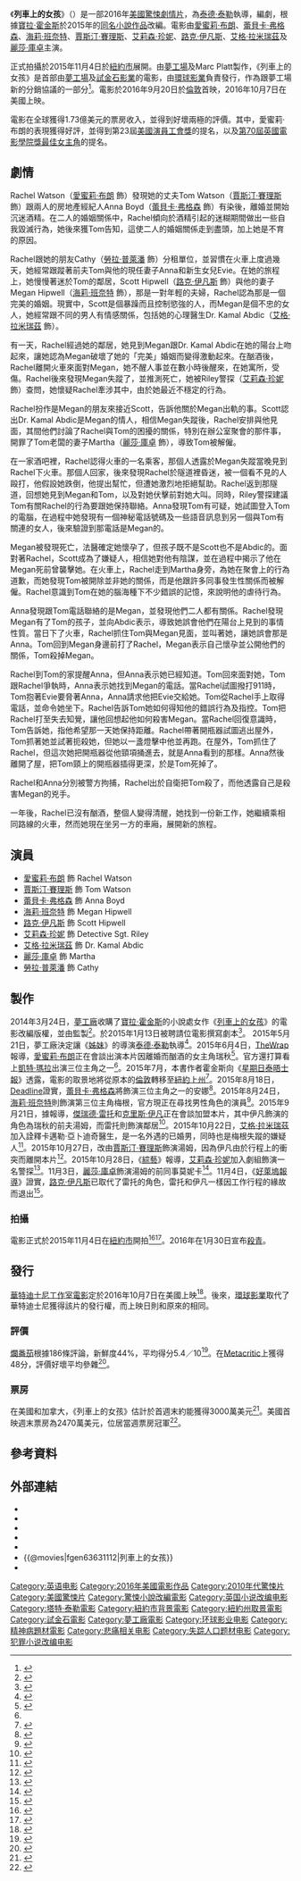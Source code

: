 {{noteTA
|G1=Movie
|G2=Show
}}
{{For|愛蜜麗·德奎恩主演的2009年同名電影|列車上的女孩 (2009年電影)}}
{{Infobox film
| name           = 列車上的女孩
| original_name  = {{lang|en|''The Girl on the Train''}}
| image          = The Girl on the Train 2016 Poster.jpg
| alt            =
| caption        = 電影海報
| director       = [[泰德·泰勒|泰德·泰勒]]
| producer       = {{link-en|馬克·E·普拉特|Marc Platt (producer)}}
| screenplay     = {{link-en|艾琳·克莉希達·威爾森|Erin Cressida Wilson}}
| based_on       = {{based on |[[列車上的女孩_(小說)|列車上的女孩]]|[[寶拉·霍金斯|寶拉·霍金斯]]}}
| starring       = {{Plainlist|
* [[愛蜜莉·布朗|愛蜜莉·布朗]]
* [[蕾貝卡·弗格森_(演員)|蕾貝卡·弗格森]]
* [[海莉·班奈特|海莉·班奈特]]
* [[賈斯汀·賽理斯|賈斯汀·賽理斯]]
* [[艾莉森·珍妮|艾莉森·珍妮]]
* [[路克·伊凡斯|路克·伊凡斯]]
* [[艾格·拉米瑞茲|艾格·拉米瑞茲]]
* [[麗莎·庫卓|麗莎·庫卓]]
}}
| music          = [[丹尼·葉夫曼|丹尼·葉夫曼]]
| cinematography = {{link-en|夏洛特·布魯斯·克里斯滕森|Charlotte Bruus Christensen}}
| editing        = {{link-en|麥可·麥卡斯克|Michael McCusker}}
| studio         = {{Plainlist|
* [[試金石影業|試金石影業]]
* [[夢工廠|夢工廠]]
* {{link-en|Reliance Entertainment|Reliance Entertainment}}
* Marc Platt Productions
}}
| distributor    = [[環球影業|環球影業]]
| released       = {{flagicon|USA}}{{flagicon|TWN}}2016年10月7日
| runtime        = 112分鐘
| country        = {{USA}}
| language       = 英語
| budget         = 5000萬美元
| gross          = 1.73億美元
| cn_name        = 列车上的女孩
| hk_name        = 列車上的女孩
| tw_name        = 列車上的女孩
}}
《'''列車上的女孩'''》（{{lang-en|'''''The Girl on the Train'''''}}）是一部2016年[[美國|美國]][[驚悚|驚悚]][[劇情片|劇情片]]，為[[泰德·泰勒|泰德·泰勒]]執導，{{link-en|艾琳·克莉希達·威爾森|Erin Cressida Wilson}}編劇，根據[[寶拉·霍金斯|寶拉·霍金斯]]於2015年的[[列車上的女孩_(小說)|同名小說作品]]改編。電影由[[愛蜜莉·布朗|愛蜜莉·布朗]]、[[蕾貝卡·弗格森_(演員)|蕾貝卡·弗格森]]、[[海莉·班奈特|海莉·班奈特]]、[[賈斯汀·賽理斯|賈斯汀·賽理斯]]、[[艾莉森·珍妮|艾莉森·珍妮]]、[[路克·伊凡斯|路克·伊凡斯]]、[[艾格·拉米瑞茲|艾格·拉米瑞茲]]及[[麗莎·庫卓|麗莎·庫卓]]主演。

正式拍攝於2015年11月4日於[[紐約市|紐約市]]展開。由[[夢工場|夢工場]]及Marc Platt製作，《列車上的女孩》是首部由[[夢工場|夢工場]]及[[試金石影業|試金石影業]]的電影，由[[環球影業|環球影業]]負責發行，作為跟夢工場新的分銷協議的一部分<ref>{{cite news|author1=Pamela McClintock|author2=Gregg Kilday|title=Steven Spielberg, Jeff Skoll Team to Form Ambling Partners, Strike Distribution Deal With Universal|url=http://www.hollywoodreporter.com/news/steven-spielberg-jeff-skoll-team-849249|accessdate=2015-12-22|work=The Hollywood Reporter|date=2015-12-16|archive-date=2018-06-19|archive-url=https://web.archive.org/web/20180619085929/https://www.hollywoodreporter.com/news/steven-spielberg-jeff-skoll-team-849249|dead-url=no}}</ref>。電影於2016年9月20日於[[倫敦|倫敦]]首映，2016年10月7日在美國上映。

電影在全球獲得1.73億美元的票房收入，並得到好壞兩極的評價。其中，愛蜜莉·布朗的表現獲得好評，並得到第23屆[[美國演員工會獎|美國演員工會獎]]的提名，以及[[第70屆英國電影學院獎|第70屆英國電影學院獎]][[英國電影學院獎最佳女主角|最佳女主角]]的提名。

== 劇情 ==
Rachel Watson（[[愛蜜莉·布朗|愛蜜莉·布朗]] 飾）發現她的丈夫Tom Watson（[[賈斯汀·賽理斯|賈斯汀·賽理斯]] 飾）跟兩人的房地產經紀人Anna Boyd（[[蕾貝卡·弗格森_(演員)|蕾貝卡·弗格森]] 飾）有染後，離婚並開始沉迷酒精。在二人的婚姻關係中，Rachel傾向於酒精引起的迷糊期間做出一些自我毀滅行為，她後來獲Tom告知，這使二人的婚姻關係走到盡頭，加上她是不育的原因。

Rachel跟她的朋友Cathy（[[勞拉·普萊潘|勞拉·普萊潘]] 飾）分租單位，並習慣在火車上度過幾天，她經常跟蹤著前夫Tom與他的現任妻子Anna和新生女兒Evie。在她的旅程上，她慢慢著迷於Tom的鄰居，Scott Hipwell（[[路克·伊凡斯|路克·伊凡斯]] 飾）與他的妻子Megan Hipwell（[[海莉·班奈特|海莉·班奈特]] 飾），那是一對年輕的夫婦，Rachel認為那是一個完美的婚姻。現實中，Scott是個暴躁而且控制慾強的人，而Megan是個不忠的女人，她經常跟不同的男人有情感關係，包括她的心理醫生Dr. Kamal Abdic（[[艾格·拉米瑞茲|艾格·拉米瑞茲]] 飾）。

有一天，Rachel經過她的鄰居，她見到Megan跟Dr. Kamal Abdic在她的陽台上吻起來，讓她認為Megan破壞了她的「完美」婚姻而變得激動起來。在酗酒後，Rachel離開火車來面對Megan，她不醒人事並在數小時後醒來，在她寓所，受傷。Rachel後來發現Megan失蹤了，並推測死亡，她被Riley警探（[[艾莉森·珍妮|艾莉森·珍妮]] 飾）查問，她懷疑Rachel牽涉其中，由於她最近不穩定的行為。

Rachel扮作是Megan的朋友來接近Scott，告訴他關於Megan出軌的事。Scott認出Dr. Kamal Abdic是Megan的情人，相信Megan失蹤後，Rachel安排與他見面，其間他們討論了Rachel與Tom的困擾的關係，特別在辦公室聚會的那件事，開罪了Tom老闆的妻子Martha（[[麗莎·庫卓|麗莎·庫卓]] 飾），導致Tom被解僱。

在一家酒吧裡，Rachel認得火車的一名乘客，那個人透露於Megan失蹤當晚見到Rachel下火車。那個人回家，後來發現Rachel於隧道裡昏迷，被一個看不見的人毆打，他假設她跌倒，他提出幫忙，但遭她激烈地拒絕幫助。Rachel返到那隧道，回想她見到Megan和Tom，以及對她伏擊前對她大叫。同時，Riley警探建議Tom有關Rachel的行為要跟她保持聯絡。Anna發現Tom有可疑，她試圖登入Tom的電腦，在過程中她發現有一個神秘電話號碼及一些語音訊息到另一個與Tom有關連的女人，後來驗證到那電話是Megan的。

Megan被發現死亡，法醫確定她懷孕了，但孩子既不是Scott也不是Abdic的。面對著Rachel，Scott成為了嫌疑人，相信她對他有陰謀，並在過程中揭示了他在Megan死前曾襲擊她。在火車上，Rachel走到Martha身旁，為她在聚會上的行為道歉，而她發現Tom被開除並非她的關係，而是他跟許多同事發生性關係而被解僱。Rachel意識到Tom在她的腦海種下不少錯誤的記憶，來說明他的虐待行為。

Anna發現跟Tom電話聯絡的是Megan，並發現他們二人都有關係。Rachel發現Megan有了Tom的孩子，並向Abdic表示，導致她誤會他們在陽台上見到的事情性質。當日下了火車，Rachel抓住Tom與Megan見面，並叫著她，讓她誤會那是Anna。Tom回到Megan身邊前打了Rachel，Megan表示自己懷孕並公開他們的關係，Tom殺掉Megan。

Rachel到Tom的家提醒Anna，但Anna表示她已經知道。Tom回來面對她，Tom跟Rachel爭執時，Anna表示她找到Megan的電話。當Rachel試圖撥打911時，Tom抱著Evie要脅著Anna，Anna請求他把Evie交給她。Tom從Rachel手上取得電話，並命令她坐下。Rachel告訴Tom她如何得知他的錯誤行為及指控。Tom把Rachel打至失去知覺，讓他回想起他如何殺害Megan。當Rachel回復意識時，Tom告訴她，指他希望那一天她保持距離。Rachel帶著開瓶器試圖逃出屋外，Tom抓著她並試著扼殺她，但她以一盞燈擊中他並再跑。在屋外，Tom抓住了Rachel，但這次她把開瓶器從他頸項捅進去，就是Anna看到的那樣。Anna然後離開了屋，把Tom頸上的開瓶器插得更深，於是Tom死掉了。

Rachel和Anna分別被警方拘捕，Rachel出於自衛把Tom殺了，而他透露自己是殺害Megan的兇手。

一年後，Rachel已沒有酗酒，整個人變得清醒，她找到一份新工作，她繼續乘相同路線的火車，然而她現在坐另一方的車廂，展開新的旅程。

== 演員 ==
* [[愛蜜莉·布朗|愛蜜莉·布朗]] 飾 Rachel Watson
* [[賈斯汀·賽理斯|賈斯汀·賽理斯]] 飾 Tom Watson
* [[蕾貝卡·弗格森_(演員)|蕾貝卡·弗格森]] 飾 Anna Boyd
* [[海莉·班奈特|海莉·班奈特]] 飾 Megan Hipwell
* [[路克·伊凡斯|路克·伊凡斯]] 飾 Scott Hipwell
* [[艾莉森·珍妮|艾莉森·珍妮]] 飾 Detective Sgt. Riley
* [[艾格·拉米瑞茲|艾格·拉米瑞茲]] 飾 Dr. Kamal Abdic
* [[麗莎·庫卓|麗莎·庫卓]] 飾 Martha
* [[勞拉·普萊潘|勞拉·普萊潘]] 飾 Cathy

== 製作 ==
2014年3月24日，[[夢工廠|夢工廠]]收購了[[寶拉·霍金斯|寶拉·霍金斯]]的小說處女作《[[列車上的女孩_(小說)|列車上的女孩]]》的電影改編版權，並由{{link-en|馬克·E·普拉特|Marc Platt (producer)}}監製<ref>{{cite news|last1=Kroll|first1=Justin|title=DreamWorks Acquires Novel ‘The Girl on the Train’ for Marc Platt (EXCLUSIVE)|url=http://variety.com/2014/film/news/dreamworks-the-girl-on-the-train-for-marc-platt-1201144671/|accessdate=2015-06-03|work=variety.com|date=2014-03-24|archive-date=2020-05-23|archive-url=https://web.archive.org/web/20200523083534/https://variety.com/2014/film/news/dreamworks-the-girl-on-the-train-for-marc-platt-1201144671/|dead-url=no}}</ref>。{{link-en|艾琳·克莉希達·威爾森|Erin Cressida Wilson}}於2015年1月13日被聘請位電影撰寫劇本<ref>{{cite news|last1=Jaafar|first1=Ali|title=Erin Cressida Wilson Boards ‘Girl On The Train’ For Marc Platt & Dreamworks|url=http://deadline.com/2015/01/erin-cressida-wilson-girl-on-the-train-marc-platt-dreamworks-1201349086/|accessdate=2015-06-03|work=deadline.com|date=2015-01-13|archive-date=2020-05-23|archive-url=https://web.archive.org/web/20200523083535/https://deadline.com/2015/01/erin-cressida-wilson-girl-on-the-train-marc-platt-dreamworks-1201349086/|dead-url=no}}</ref>。 2015年5月21日，夢工廠決定讓《[[姊妹_(電影)|姊妹]]》的導演[[泰德·泰勒|泰德·泰勒]]執導<ref>{{cite news|last1=Kit|first1=Borys|title=Tate Taylor to Direct 'The Girl on the Train' for DreamWorks|url=http://www.hollywoodreporter.com/news/tate-taylor-direct-girl-train-797469|accessdate=2015-06-03|work=hollywoodreporter.com|date=2015-05-21|archive-date=2020-05-23|archive-url=https://web.archive.org/web/20200523083535/https://www.hollywoodreporter.com/news/tate-taylor-direct-girl-train-797469|dead-url=no}}</ref>。2015年6月4日，[[TheWrap|TheWrap]]報導，[[愛蜜莉·布朗|愛蜜莉·布朗]]正在會談出演本片因離婚而酗酒的女主角瑞秋<ref name=June2015TW>{{cite news|last1=Sneider|first1=Jeff|title=Emily Blunt in Talks to Star in Tate Taylor’s ‘The Girl on the Train’ for DreamWorks (Exclusive)|url=http://www.thewrap.com/emily-blunt-in-talks-to-star-in-tate-taylors-the-girl-on-the-train-for-dreamworks-exclusive/|accessdate=2015-08-19|work=thewrap.com|date=2015-06-04|archive-date=2018-06-23|archive-url=https://web.archive.org/web/20180623033143/https://www.thewrap.com/emily-blunt-in-talks-to-star-in-tate-taylors-the-girl-on-the-train-for-dreamworks-exclusive/|dead-url=no}}</ref>。官方還打算看上[[凱特·瑪拉|凱特·瑪拉]]出演三位主角之一<ref name="June2015TW" />。2015年7月，本書作者霍金斯向《[[星期日泰晤士報|星期日泰晤士報]]》透露，電影的取景地將從原本的[[倫敦|倫敦]]轉移至[[紐約上州|紐約上州]]<ref>{{cite news|last1=Brooks|first1=Richard|title=Hollywood shunts British bestseller over to New York|url=http://www.thesundaytimes.co.uk/sto/news/uk_news/article1580416.ece|accessdate=2015-11-07|work=thesundaytimes.co.uk|date=2015-07-11|archive-date=2016-03-04|archive-url=https://web.archive.org/web/20160304074954/http://www.thesundaytimes.co.uk/sto/news/uk_news/article1580416.ece|dead-url=no}}</ref>。2015年8月18日，[[Deadline|Deadline]]證實，[[蕾貝卡·弗格森_(演員)|蕾貝卡·弗格森]]將飾演三位主角之一的安娜<ref name=Aug2015Deadline>{{cite news|last1=Fleming Jr|first1=Mike|title=‘Mission: Impossible’s Rebecca Ferguson Catches ‘The Girl On The Train’|url=http://deadline.com/2015/08/rebecca-ferguson-the-girl-on-the-train-mission-impossible-rogue-nation-1201500894/|accessdate=2015-08-19|work=deadline.com|date=2015-08-18|archive-date=2018-06-19|archive-url=https://web.archive.org/web/20180619022534/https://deadline.com/2015/08/rebecca-ferguson-the-girl-on-the-train-mission-impossible-rogue-nation-1201500894/|dead-url=no}}</ref>。2015年8月24日，[[海莉·班奈特|海莉·班奈特]]則飾演第三位主角梅根，官方現正在尋找男性角色的演員<ref name=BennettCast>{{cite news|last1=Fleming Jr|first1=Mike|title=Haley Bennett Lands Lead In ‘The Girl On The Train’|url=http://deadline.com/2015/08/haley-bennett-the-girl-on-the-train-the-magnificent-seven-1201505051/|accessdate=2015-08-26|work=deadline.com|date=2015-08-24|archive-date=2018-06-23|archive-url=https://web.archive.org/web/20180623033244/https://deadline.com/2015/08/haley-bennett-the-girl-on-the-train-the-magnificent-seven-1201505051/|dead-url=no}}</ref>。2015年9月21日，據報導，[[傑瑞德·雷托|傑瑞德·雷托]]和[[克里斯·伊凡|克里斯·伊凡]]正在會談加盟本片，其中伊凡飾演的角色為瑞秋的前夫湯姆，而雷托則飾演鄰居<ref>{{cite news|last1=Kit|first1=Borys|title=Jared Leto, Chris Evans Circling 'The Girl on the Train' (Exclusive)|url=http://www.hollywoodreporter.com/news/jared-leto-chris-evans-join-825902|accessdate=2015-10-27|work=hollywoodreporter.com|date=2015-09-21|archive-date=2020-11-08|archive-url=https://web.archive.org/web/20201108100101/https://www.hollywoodreporter.com/news/jared-leto-chris-evans-join-825902|dead-url=no}}</ref>。2015年10月22日，[[艾格·拉米瑞茲|艾格·拉米瑞茲]]加入詮釋卡邁勒·亞卜迪奇醫生，是一名外遇的已婚男，同時也是梅根失蹤的嫌疑人<ref name=RamirezCast>{{cite news|last1=Patten|first1=Dominic|title=Edgar Ramirez In Talks To Join ‘The Girl On The Train’|url=http://deadline.com/2015/10/edgar-ramirez-the-girl-on-the-train-paula-hawkins-point-break-joy-1201591500/|accessdate=2015-11-07|work=deadline.com|date=2015-10-22|archive-date=2018-06-23|archive-url=https://web.archive.org/web/20180623033008/https://deadline.com/2015/10/edgar-ramirez-the-girl-on-the-train-paula-hawkins-point-break-joy-1201591500/|dead-url=no}}</ref>。2015年10月27日，改由[[賈斯汀·賽理斯|賈斯汀·賽理斯]]飾演湯姆，因為伊凡由於行程上的衝突而離開本片<ref name=TherouxCast>{{cite news|last1=Kit|first1=Borys|last2=Ford|first2=Rebecca|title=Justin Theroux in Talks to Board 'Girl on the Train' (Exclusive)|url=http://www.hollywoodreporter.com/news/girl-train-adds-justin-theroux-834709|accessdate=2015-11-07|work=hollywoodreporter.com|date=2015-10-27|archive-date=2018-06-23|archive-url=https://web.archive.org/web/20180623033401/https://www.hollywoodreporter.com/news/girl-train-adds-justin-theroux-834709|dead-url=no}}</ref>。2015年10月28日，《[[綜藝_(雜誌)|綜藝]]》報導，[[艾莉森·珍妮|艾莉森·珍妮]]加入劇組飾演一名警探<ref name=JanneyCast>{{cite news|last1=Kroll|first1=Justin|title=Allison Janney Boards ‘Girl on the Train’ (EXCLUSIVE)|url=http://variety.com/2015/film/news/allison-janney-girl-on-the-train-1201629291/|accessdate=2015-11-07|work=variety.com|date=2015-10-28|archive-date=2020-12-06|archive-url=https://web.archive.org/web/20201206113254/https://variety.com/2015/film/news/allison-janney-girl-on-the-train-1201629291/|dead-url=no}}</ref>。11月3日，[[麗莎·庫卓|麗莎·庫卓]]飾演湯姆的前同事莫妮卡<ref name=KudrowCast>{{cite news|last1=Kit|first1=Borys|title=Lisa Kudrow Joins 'The Girl on the Train' (Exclusive)|url=http://www.hollywoodreporter.com/news/girl-train-lisa-kudrow-joins-836376|accessdate=2015-11-07|work=hollywoodreporter.com|date=2015-11-03|archive-date=2018-06-23|archive-url=https://web.archive.org/web/20180623061733/https://www.hollywoodreporter.com/news/girl-train-lisa-kudrow-joins-836376|dead-url=no}}</ref>。11月4日，《[[好萊塢報導|好萊塢報導]]》證實，[[路克·伊凡斯|路克·伊凡斯]]已取代了雷托的角色，雷托和伊凡一樣因工作行程的緣故而退出<ref name=EvansCast>{{cite news|last1=Kit|first1=Borys|title=Luke Evans Lands Key Role in DreamWorks' 'The Girl on the Train' (Exclusive)|url=http://www.hollywoodreporter.com/news/girl-train-luke-evans-lands-837004|accessdate=2015-11-07|work=hollywoodreporter.com|date=2015-11-04|archive-date=2018-06-23|archive-url=https://web.archive.org/web/20180623033425/https://www.hollywoodreporter.com/news/girl-train-luke-evans-lands-837004|dead-url=no}}</ref>。

=== 拍攝 ===
電影正式於2015年11月4日在[[紐約市|紐約市]]開拍<ref>{{cite news|title=Emily Blunt brings her daughter Hazel to work on set of The Girl On The Train for the first time... but the novel's London location is swapped for New York|url=http://www.dailymail.co.uk/tvshowbiz/article-3305057/Emily-Blunt-pictured-looking-dowdy-New-York-set-Girl-Train-time.html|accessdate=2015-11-07|work=dailymail.co.uk|date=2015-11-05|archive-date=2016-03-04|archive-url=https://web.archive.org/web/20160304123104/http://www.dailymail.co.uk/tvshowbiz/article-3305057/Emily-Blunt-pictured-looking-dowdy-New-York-set-Girl-Train-time.html|dead-url=no}}</ref><ref>{{cite news|title=On the Set for 11/6/15: Emily Blunt and Luke Evans Start ‘Girl on the Train’, Brad Pitt Wraps ‘Lost City of Z’|url=http://www.ssninsider.com/on-the-set-for-11615-emily-blunt-and-luke-evans-start-girl-on-the-train-brad-pitt-wraps-lost-city-of-z/|accessdate=2015-11-07|work=ssninsider.com|date=2015-11-06|deadurl=yes|archiveurl=https://web.archive.org/web/20170610110610/http://www.ssninsider.com/on-the-set-for-11615-emily-blunt-and-luke-evans-start-girl-on-the-train-brad-pitt-wraps-lost-city-of-z/|archivedate=2017-06-10}}</ref>。2016年在1月30日宣布[[殺青|殺青]]。

== 發行 ==
[[華特迪士尼工作室電影|華特迪士尼工作室電影]]定於2016年10月7日在美國上映<ref>{{cite news|last1=D'Alessandro|first1=Anthony|title=The Girl On The Train’ Sets Arrival Date|url=http://deadline.com/2015/10/the-girl-on-the-train-dreamworks-release-date-1201595657/|accessdate=2015-11-05|work=Deadline.com|date=2015-10-27|archive-date=2020-03-03|archive-url=https://web.archive.org/web/20200303000911/https://deadline.com/2015/10/the-girl-on-the-train-dreamworks-release-date-1201595657/|dead-url=no}}</ref>。後來，[[環球影業|環球影業]]取代了華特迪士尼獲得該片的發行權，而上映日則和原來的相同。

=== 評價 ===
[[爛番茄|爛番茄]]根據186條評論，新鮮度44%，平均得分5.4／10<ref>{{cite web |url=https://www.rottentomatoes.com/m/the_girl_on_the_train_2016/ |title=The Girl on the Train (2016) |publisher=[[Rotten_Tomatoes|Rotten Tomatoes]] |accessdate=2016-10-04 |archive-date=2016-10-09 |archive-url=https://web.archive.org/web/20161009024526/https://www.rottentomatoes.com/m/the_girl_on_the_train_2016 |dead-url=no }}</ref>。在[[Metacritic|Metacritic]]上獲得48分，評價好壞平均參雜<ref>{{cite web|url=http://www.metacritic.com/movie/the-girl-on-the-train-2016|title=The Girl on the Train reviews|publisher=[[Metacritic|Metacritic]]|accessdate=2016-10-04|archive-date=2020-11-26|archive-url=https://web.archive.org/web/20201126035257/https://www.metacritic.com/movie/the-girl-on-the-train-2016|dead-url=no}}</ref>。

=== 票房 ===
在美國和加拿大，《列車上的女孩》估計於首週末約能獲得3000萬美元<ref>{{cite web|url=http://variety.com/2016/film/news/birth-of-a-nation-opening-early-tracking-1201862168/|title=‘Birth of a Nation’ and ‘Girl on the Train’ Hit Box Office Tracking: How Will They Fare?|author=Dave McNary|work=''[[Variety_(magazine)|Variety]]''|date=2016-10-02|accessdate=2016-10-02|archive-date=2020-11-08|archive-url=https://web.archive.org/web/20201108104852/https://variety.com/2016/film/news/birth-of-a-nation-opening-early-tracking-1201862168/|dead-url=no}}</ref>。美國首映週末票房為2470萬美元，位居當週票房冠軍<ref name=deadline>{{cite web |url=http://deadline.com/2016/10/the-girl-on-the-train-birth-of-a-nation-weekend-box-office-1201832560/ |title=Hurricane Matthew Doesn’t Slow ‘Girl On The Train’, But Overall Ticket Sales Lower Than Jonas; Controversy Conquers ‘Nation’ |work=[[Deadline.com|Deadline.com]] |accessdate=2016-10-11 |archive-date=2020-11-08 |archive-url=https://web.archive.org/web/20201108191146/https://deadline.com/2016/10/the-girl-on-the-train-birth-of-a-nation-weekend-box-office-1201832560/ |dead-url=no }}</ref>。

{{start box}}
{{succession prize box|《[[怪奇孤兒院_(電影)|怪奇孤兒院]]》|《[[會計師_(2016年電影)|會計師]]》|{{Flagicon|USA}}[[2016年美國週末票房冠軍|2016年美國週末票房冠軍]]|第41周}}
{{end box}}

== 參考資料 ==
{{reflist|30em}}

== 外部連結 ==
* {{official website|http://www.thegirlonthetrainmovie.com/}}
* {{IMDb title|3631112|列車上的女孩}}
* {{Mojo title|thegirlonthetrain2016|列車上的女孩}}
* {{Metacritic|the-girl-on-the-train-2016|列車上的女孩}}
* {{rotten-tomatoes|the_girl_on_the_train_2016|列車上的女孩}}
* {{@movies|fgen63631112|列車上的女孩}}
* {{Yahoomovie id|6453|列車上的女孩}}

{{Tate Taylor}}
{{DEFAULTSORT:The Girl on the Train (2016 film)}}
[[Category:英语电影|Category:英语电影]]
[[Category:2016年美國電影作品|Category:2016年美國電影作品]]
[[Category:2010年代驚悚片|Category:2010年代驚悚片]]
[[Category:美國驚悚片|Category:美國驚悚片]]
[[Category:驚悚小說改編電影|Category:驚悚小說改編電影]]
[[Category:英国小说改编电影|Category:英国小说改编电影]]
[[Category:塔特·泰勒電影|Category:塔特·泰勒電影]]
[[Category:紐約市背景電影|Category:紐約市背景電影]]
[[Category:紐約州取景電影|Category:紐約州取景電影]]
[[Category:試金石電影|Category:試金石電影]]
[[Category:夢工廠電影|Category:夢工廠電影]]
[[Category:环球影业电影|Category:环球影业电影]]
[[Category:精神病題材電影|Category:精神病題材電影]]
[[Category:悲痛相关电影|Category:悲痛相关电影]]
[[Category:失踪人口题材电影|Category:失踪人口题材电影]]
[[Category:犯罪小说改编电影|Category:犯罪小说改编电影]]